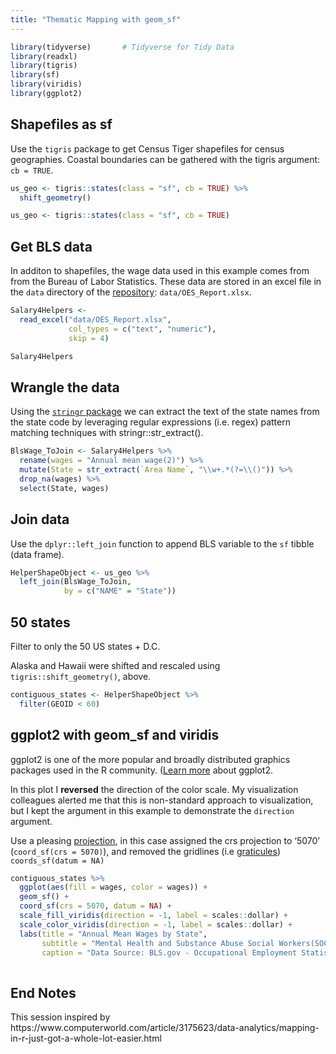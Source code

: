 ```yaml
---
title: "Thematic Mapping with geom_sf"
---
```



```r
library(tidyverse)       # Tidyverse for Tidy Data
library(readxl)
library(tigris)
library(sf)
library(viridis)
library(ggplot2) 
```


## Shapefiles as sf 

Use the `tigris` package to get Census Tiger shapefiles for census geographies.  Coastal boundaries can be gathered with the tigris argument:  `cb = TRUE`.

```r
us_geo <- tigris::states(class = "sf", cb = TRUE) %>% 
  shift_geometry()
```
``` r 
us_geo <- tigris::states(class = "sf", cb = TRUE)
```

## Get BLS data

In additon to shapefiles, the wage data used in this example comes from from the Bureau of Labor Statistics.  These data are stored in an excel file in the `data` directory of the [repository](https://github.com/libjohn/mapping-with-R):  `data/OES_Report.xlsx`.  

```r
Salary4Helpers <- 
  read_excel("data/OES_Report.xlsx",
             col_types = c("text", "numeric"), 
             skip = 4)

Salary4Helpers
```

## Wrangle the data

Using the [`stringr` package](https://stringr.tidyverse.org) we can extract the text of the state names from the state code by leveraging regular expressions (i.e. regex) pattern matching techniques with stringr::str_extract().

```r
BlsWage_ToJoin <- Salary4Helpers %>% 
  rename(wages = "Annual mean wage(2)") %>% 
  mutate(State = str_extract(`Area Name`, "\\w+.*(?=\\()")) %>% 
  drop_na(wages) %>% 
  select(State, wages)
```


## Join data

Use the `dplyr::left_join` function to append BLS variable to the `sf` tibble (data frame). 

```r
HelperShapeObject <- us_geo %>% 
  left_join(BlsWage_ToJoin,
            by = c("NAME" = "State"))
```


## 50 states

Filter to only the 50 US states + D.C.  

Alaska and Hawaii were shifted and rescaled using `tigris::shift_geometry()`, above.

```r
contiguous_states <- HelperShapeObject %>% 
  filter(GEOID < 60) 
```



## ggplot2 with geom_sf and viridis

ggplot2 is one of the more popular and broadly distributed graphics packages used in the R community. ([Learn more](https://rfun.library.duke.edu/#portfolio) about ggplot2. 

In this plot I **reversed** the direction of the color scale.  My visualization colleagues alerted me that this is non-standard approach to visualization, but I kept the argument in this example to demonstrate the `direction` argument.  

Use a pleasing [projection](https://guides.library.duke.edu/r-geospatial/CRS), in this case assigned the crs projection to '5070' (`coord_sf(crs = 5070)`), and removed the gridlines (i.e [graticules](https://en.wikipedia.org/wiki/Graticule)) `coords_sf(datum = NA)` 

```r
contiguous_states %>% 
  ggplot(aes(fill = wages, color = wages)) +
  geom_sf() +
  coord_sf(crs = 5070, datum = NA) +
  scale_fill_viridis(direction = -1, label = scales::dollar) + 
  scale_color_viridis(direction = -1, label = scales::dollar) +
  labs(title = "Annual Mean Wages by State",
       subtitle = "Mental Health and Substance Abuse Social Workers(SOC Code211023)", 
       caption = "Data Source: BLS.gov - Occupational Employment Statistics ; 2016")
  
```


## End Notes

This session inspired by  https://www.computerworld.com/article/3175623/data-analytics/mapping-in-r-just-got-a-whole-lot-easier.html
